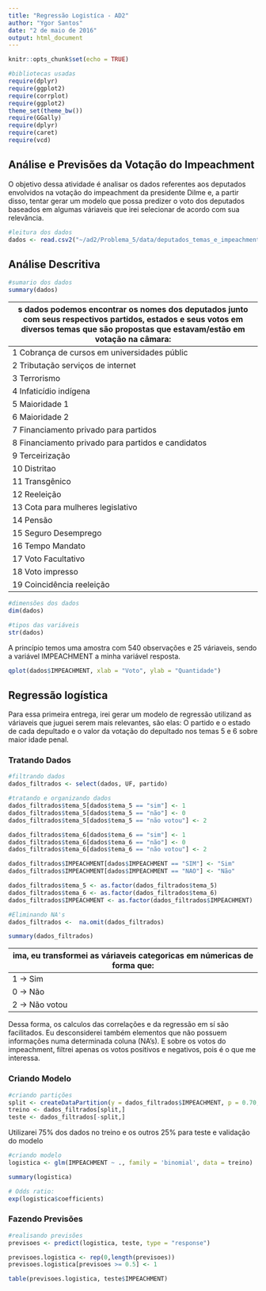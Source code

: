 ```yaml
---
title: "Regressão Logistíca - AD2"
author: "Ygor Santos"
date: "2 de maio de 2016"
output: html_document
---
```


```r
knitr::opts_chunk$set(echo = TRUE)

#bibliotecas usadas
require(dplyr)
require(ggplot2)
require(corrplot)
require(ggplot2)
theme_set(theme_bw())
require(GGally)
require(dplyr)
require(caret)
require(vcd)
```

## Análise e Previsões da Votação do Impeachment

O objetivo dessa atividade é analisar os dados referentes aos deputados envolvidos na votação do impeachment da presidente Dilme e, a partir disso, tentar gerar um modelo que possa predizer o voto dos deputados baseados em algumas váriaveis que irei selecionar de acordo com sua relevância.

```r

#leitura dos dados
dados <- read.csv2("~/ad2/Problema_5/data/deputados_temas_e_impeachment.csv", encoding="UTF-8")

```

## Análise Descritiva

```r

#sumario dos dados
summary(dados)

```
Nos dados podemos encontrar os nomes dos deputados junto com seus respectivos partidos, estados e seus votos em diversos temas que são propostas que estavam/estão em votação na câmara:
  ------
  1 Cobrança de cursos em universidades públic
  2 Tributação serviços de internet
  3 Terrorismo
  4 Infaticídio indígena
  5 Maioridade 1
  6 Maioridade 2
  7 Financiamento privado para partidos
  8 Financiamento privado para partidos e candidatos
  9 Terceirização
  10 Distritao
  11 Transgênico
  12 Reeleição
  13 Cota para mulheres legislativo
  14 Pensão
  15 Seguro Desemprego
  16 Tempo Mandato
  17 Voto Facultativo
  18 Voto impresso
  19 Coincidência reeleição

```r

#dimensões dos dados
dim(dados)

#tipos das variáveis
str(dados)

```

A princípio temos uma amostra com 540 observações e 25 váriaveis, sendo a variável IMPEACHMENT a minha variável resposta.

```r

qplot(dados$IMPEACHMENT, xlab = "Voto", ylab = "Quantidade")

```

## Regressão logística

Para essa primeira entrega, irei gerar um modelo de regressão utilizand as váriaveis que juguei serem mais relevantes, são elas: O partido e o estado de cada depultado e o valor da votação do depultado nos temas 5 e 6 sobre maior idade penal.

### Tratando Dados

```r

#filtrando dados
dados_filtrados <- select(dados, UF, partido)

#tratando e organizando dados
dados_filtrados$tema_5[dados$tema_5 == "sim"] <- 1
dados_filtrados$tema_5[dados$tema_5 == "não"] <- 0
dados_filtrados$tema_5[dados$tema_5 == "não votou"] <- 2

dados_filtrados$tema_6[dados$tema_6 == "sim"] <- 1
dados_filtrados$tema_6[dados$tema_6 == "não"] <- 0
dados_filtrados$tema_6[dados$tema_6 == "não votou"] <- 2

dados_filtrados$IMPEACHMENT[dados$IMPEACHMENT == "SIM"] <- "Sim"
dados_filtrados$IMPEACHMENT[dados$IMPEACHMENT == "NAO"] <- "Não"

dados_filtrados$tema_5 <- as.factor(dados_filtrados$tema_5)
dados_filtrados$tema_6 <- as.factor(dados_filtrados$tema_6)
dados_filtrados$IMPEACHMENT <- as.factor(dados_filtrados$IMPEACHMENT)

#Eliminando NA's
dados_filtrados <-  na.omit(dados_filtrados)

summary(dados_filtrados)

```

Acima, eu transformei as váriaveis categoricas em númericas de forma que: 
  -----
  1 -> Sim
  0 -> Não
  2 -> Não votou
  
Dessa forma, os calculos das correlações e da regressão em sí são facilitados. Eu desconsiderei também elementos que não possuem informações numa determinada coluna (NA's). E sobre os votos do impeachment, filtrei apenas os votos positivos e negativos, pois é o que me interessa.

### Criando Modelo

```r

#criando partições
split <- createDataPartition(y = dados_filtrados$IMPEACHMENT, p = 0.70, list = F)
treino <- dados_filtrados[split,]
teste <- dados_filtrados[-split,]

```

Utilizarei 75% dos dados no treino e os outros 25% para teste e validação do modelo

```r

#criando modelo
logistica <- glm(IMPEACHMENT ~ ., family = 'binomial', data = treino)

summary(logistica)


```

```r

# Odds ratio:
exp(logistica$coefficients)

```

### Fazendo Previsões

```r

#realisando previsões
previsoes <- predict(logistica, teste, type = "response")

previsoes.logistica <- rep(0,length(previsoes))
previsoes.logistica[previsoes >= 0.5] <- 1

table(previsoes.logistica, teste$IMPEACHMENT)

```



